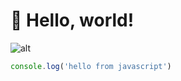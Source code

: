 

# :wave: Hello, world!

![alt](https://placebear.com/200/200)

```js
console.log('hello from javascript')
```
